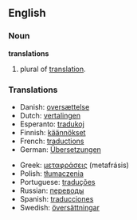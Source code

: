 {{Otheruses|Wiktionary:Translations}}
==English==

===Noun===
'''translations''' {{p}}

# plural of [[translation]].

===Translations===
{{top}}
*Danish: [[oversættelse]]
*Dutch: [[vertalingen]] {{fpl}}
*Esperanto: [[tradukoj]] {{p}}
*Finnish: [[käännökset]] {{p}}
*French: [[traductions]] {{fpl}}
*German: [[Übersetzungen]] {{fpl}}
{{mid}}
*Greek: [[μεταφράσεις]] (metafrásis) {{p}}
*Polish: [[tłumaczenia]] {{mpl}}
*Portuguese: [[traduções]] {{mpl}}
*Russian: [[переводы]] {{mpl}}
*Spanish: [[traducciones]] {{p}}
*Swedish: [[översättningar]] {{c}} {{p}}
{{bottom}}
